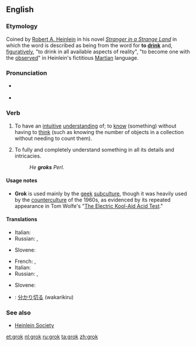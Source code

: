 ==English==

===Etymology===
Coined by [[w:Robert A. Heinlein|Robert A. Heinlein]] in his novel ''[[w:Stranger in a Strange Land|Stranger in a Strange Land]]'' in which the word is described as being from the word for '''to [[drink]]''' and, [[figuratively]], "to drink in all available aspects of reality", "to become one with the [[observe]]d" in Heinlein's fictitious [[Martian]] language.

===Pronunciation===
* {{a|UK}} {{IPA|/ˈɡɹɒk/}}
* {{a|US}} {{IPA|/ˈɡɹɑk/}}

===Verb===
{{en-verb|grok|k|ing}}

# {{context|transitive|slang}} To have an [[intuitive]] [[understanding]] of; to [[know]] (something) without having to [[think]] (such as knowing the number of objects in a collection without needing to count them).
# {{context|transitive|slang}} To fully and completely understand something in all its details and intricacies.
#: ''He '''groks''' Perl.''

====Usage notes====
* '''Grok''' is used mainly by the [[geek]] [[subculture]], though it was heavily used by the [[counterculture]] of the 1960s, as evidenced by its repeated appearance in Tom Wolfe's "[[w:The Electric Kool-Aid Acid Test|The Electric Kool-Aid Acid Test]]."

====Translations====
{{trans-top|to have an intuitive understanding}}
* Italian: {{t-|it|groccare}}
* Russian: {{t|ru|грокать|tr=grókat'}} {{impf}}, {{t+|ru|грокнуть|tr=gróknut'}} {{pf.}}
{{trans-mid}}
* Slovene: {{t+|sl|gročiti}}
{{trans-bottom}}

{{trans-top|to fully understand}}
* French: {{t|fr|capter}}, {{t|fr|piger}}
* Italian: {{t-|it|groccare}}
* Russian: {{t|ru|грокать|tr=grókat'}} {{impf}}, {{t+|ru|грокнуть|tr=gróknut'}} {{pf.}}
{{trans-mid}}
* Slovene: {{t+|sl|gročiti}}
{{trans-bottom}}

{{checktrans-top}}
* {{ttbc|Japanese}}: [[分かり切る]] (wakarikiru)
{{trans-bottom}}

===See also===
{{projectlinks
|wikipedia}}
* [http://www.heinleinsociety.org/ Heinlein Society]

[[et:grok]]
[[nl:grok]]
[[ru:grok]]
[[ta:grok]]
[[zh:grok]]